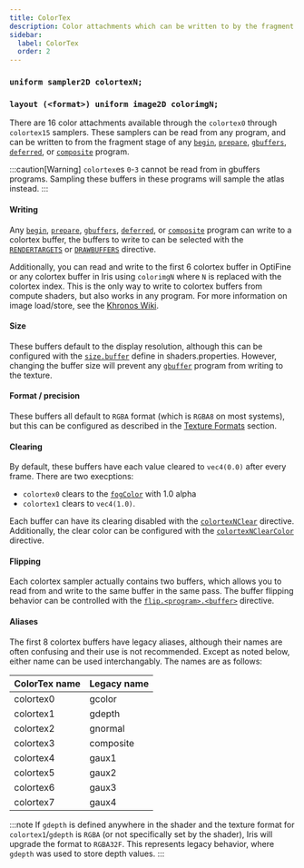 ```yaml
---
title: ColorTex
description: Color attachments which can be written to by the fragment stage of begin, prepare, gbuffers, deferred, and composite programs.
sidebar:
  label: ColorTex
  order: 2
---
```



### `uniform sampler2D colortexN;`
### `layout (<format>) uniform image2D colorimgN;`

There are 16 color attachments available through the `colortex0` through `colortex15` samplers. These samplers can be read from any program, and can be written to from the fragment stage of any [`begin`](/current/reference/programs/begin), [`prepare`](/current/reference/programs/prepare), [`gbuffers`](/current/reference/programs/gbuffers), [`deferred`](/current/reference/programs/deferred), or [`composite`](/current/reference/programs/composite) program. 

:::caution[Warning]
`colortex`es `0`-`3` cannot be read from in gbuffers programs. Sampling these buffers in these programs will sample the atlas instead.
:::

#### Writing
Any [`begin`](/current/reference/programs/begin), [`prepare`](/current/reference/programs/prepare), [`gbuffers`](/current/reference/programs/gbuffers), [`deferred`](/current/reference/programs/deferred), or [`composite`](/current/reference/programs/composite) program can write to a colortex buffer, the buffers to write to can be selected with the [`RENDERTARGETS`](/current/reference/constants/rendertargets) or [`DRAWBUFFERS`](/current/reference/constants/drawbuffers) directive.

Additionally, you can read and write to the first 6 colortex buffer in OptiFine or any colortex buffer in Iris using `colorimgN` where `N` is replaced with the colortex index. This is the only way to write to colortex buffers from compute shaders, but also works in any program. For more information on image load/store, see the [Khronos Wiki](https://www.khronos.org/opengl/wiki/Image_Load_Store).

#### Size
These buffers default to the display resolution, although this can be configured with the [`size.buffer`](/current/reference/shadersproperties/rendering#sizebuffer) define in shaders.properties. However, changing the buffer size will prevent any [`gbuffer`](/current/reference/programs/gbuffers) program from writing to the texture.

#### Format / precision
These buffers all default to `RGBA` format (which is `RGBA8` on most systems), but this can be configured as described in the [Texture Formats](/current/reference/buffers/image_format) section.

#### Clearing

By default, these buffers have each value cleared to `vec4(0.0)` after every frame. There are two execptions:

- `colortex0` clears to the [`fogColor`](/current/reference/uniforms/rendering#fogcolor) with 1.0 alpha
- `colortex1` clears to `vec4(1.0)`.

Each buffer can have its clearing disabled with the [`colortexNClear`](/current/reference/constants/buffer_clear) directive. Additionally, the clear color can be configured with the [`colortexNClearColor`](/current/reference/constants/buffer_clear_color) directive.

#### Flipping
Each colortex sampler actually contains two buffers, which allows you to read from and write to the same buffer in the same pass. The buffer flipping behavior can be controlled with the [`flip.<program>.<buffer>`](/current/reference/shadersproperties/rendering#flip) directive.

#### Aliases <Badge text="Legacy" variant="danger" size="medium" />
The first 8 colortex buffers have legacy aliases, although their names are often confusing and their use is not recommended. Except as noted below, either name can be used interchangably. The names are as follows:

| ColorTex name | Legacy name |
| ------------- | ----------- |
| colortex0     | gcolor      |
| colortex1     | gdepth      |
| colortex2     | gnormal     |
| colortex3     | composite   |
| colortex4     | gaux1       |
| colortex5     | gaux2       |
| colortex6     | gaux3       |
| colortex7     | gaux4       |

:::note
If `gdepth` is defined anywhere in the shader and the texture format for `colortex1`/`gdepth` is `RGBA` (or not specifically set by the shader), Iris will upgrade the format to `RGBA32F`. This represents legacy behavior, where `gdepth` was used to store depth values.
:::
